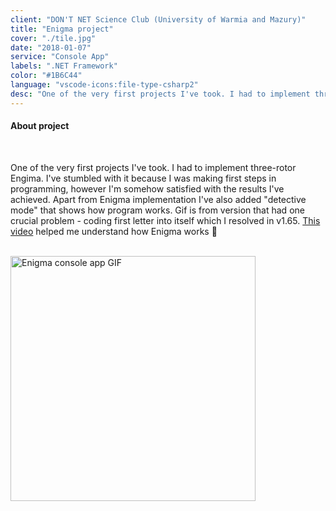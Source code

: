 ```yaml
---
client: "DON'T NET Science Club (University of Warmia and Mazury)"
title: "Enigma project"
cover: "./tile.jpg"
date: "2018-01-07"
service: "Console App"
labels: ".NET Framework"
color: "#1B6C44"
language: "vscode-icons:file-type-csharp2"
desc: "One of the very first projects I've took. I had to implement three-rotor Engima. I've stumbled with it because I was making first steps in programming, however I'm somehow satisfied with the results I've achieved. Apart from Enigma implementation I've also added \"detective mode\" that shows how program works. Gif is from version that had one crucial problem - coding first letter into itself which I resolved in v1.65."
---
```



<h4>About project</h4>

<br/>

<p class="text-justify">
  One of the very first projects I've took. I had to implement three-rotor Engima. I've stumbled with it because I was making first steps in programming, however I'm somehow satisfied with the results I've achieved. Apart from Enigma implementation I've also added "detective mode" that shows how program works. Gif is from version that had one crucial problem - coding first letter into itself which I resolved in v1.65. <a href="https://youtu.be/G2_Q9FoD-oQ" target="_blank">This video</a> helped me understand how Enigma works 🙂
</p>

<br/>

<div class="darkenable-img">
  <img class="center-horizontally" style="height: 28em;" src="https://raw.githubusercontent.com/trolit/Kryptosystemy/master/images/enigma_gif.gif" alt="Enigma console app GIF"/>
</div>

<Arrow/>

<GitHubButton url="https://github.com/trolit/Kryptosystemy/tree/master/6.%20Enigma%20I#projekt-enigmawersja---sol3-v20"/>